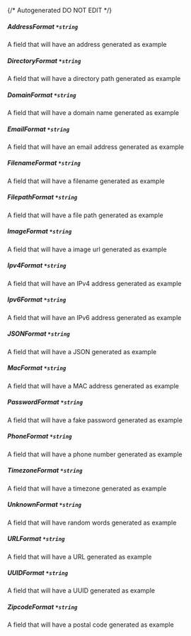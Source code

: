 {/* Autogenerated DO NOT EDIT  */}
##### **AddressFormat** `*string`
A field that will have an address generated as example

##### **DirectoryFormat** `*string`
A field that will have a directory path generated as example

##### **DomainFormat** `*string`
A field that will have a domain name generated as example

##### **EmailFormat** `*string`
A field that will have an email address generated as example

##### **FilenameFormat** `*string`
A field that will have a filename generated as example

##### **FilepathFormat** `*string`
A field that will have a file path generated as example

##### **ImageFormat** `*string`
A field that will have a image url generated as example

##### **Ipv4Format** `*string`
A field that will have an IPv4 address generated as example

##### **Ipv6Format** `*string`
A field that will have an IPv6 address generated as example

##### **JSONFormat** `*string`
A field that will have a JSON generated as example

##### **MacFormat** `*string`
A field that will have a MAC address generated as example

##### **PasswordFormat** `*string`
A field that will have a fake password generated as example

##### **PhoneFormat** `*string`
A field that will have a phone number generated as example

##### **TimezoneFormat** `*string`
A field that will have a timezone generated as example

##### **UnknownFormat** `*string`
A field that will have random words generated as example

##### **URLFormat** `*string`
A field that will have a URL generated as example

##### **UUIDFormat** `*string`
A field that will have a UUID generated as example

##### **ZipcodeFormat** `*string`
A field that will have a postal code generated as example

